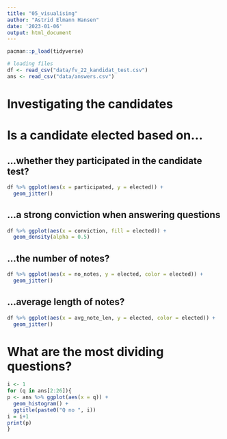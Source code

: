 ```yaml
---
title: "05_visualising"
author: "Astrid Elmann Hansen"
date: '2023-01-06'
output: html_document
---
```


```r
pacman::p_load(tidyverse)

# loading files
df <- read_csv("data/fv_22_kandidat_test.csv")
ans <- read_csv("data/answers.csv")
```

# Investigating the candidates

# Is a candidate elected based on...
## ...whether they participated in the candidate test?
```r
df %>% ggplot(aes(x = participated, y = elected)) +
  geom_jitter()
```

## ...a strong conviction when answering questions
```r
df %>% ggplot(aes(x = conviction, fill = elected)) +
  geom_density(alpha = 0.5)
```

## ...the number of notes?
```r
df %>% ggplot(aes(x = no_notes, y = elected, color = elected)) +
  geom_jitter()
```

## ...average length of notes?
```r
df %>% ggplot(aes(x = avg_note_len, y = elected, color = elected)) +
  geom_jitter()
```

# What are the most dividing questions?

```r
i <- 1
for (q in ans[2:26]){
p <- ans %>% ggplot(aes(x = q)) + 
  geom_histogram() +
  ggtitle(paste0("Q no ", i))
i = i+1
print(p)
}
```




